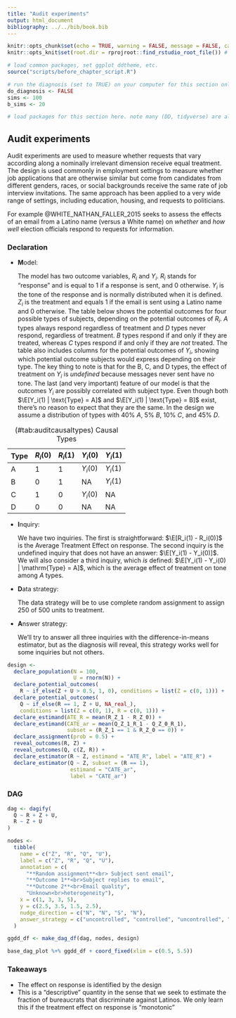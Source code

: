 ```yaml
---
title: "Audit experiments"
output: html_document
bibliography: ../../bib/book.bib 
---
```


<!-- note do_bookdown is set in index.rmd, so we know if you're running just this .Rmd or compiling the book-->
```r
knitr::opts_chunk$set(echo = TRUE, warning = FALSE, message = FALSE, cache = FALSE)
knitr::opts_knit$set(root.dir = rprojroot::find_rstudio_root_file()) # files are all relative to RStudio project home
```

```r
# load common packages, set ggplot ddtheme, etc.
source("scripts/before_chapter_script.R")
```

<!-- start post here, do not edit above -->

<!-- make sure to rename the section title below -->

```r
# run the diagnosis (set to TRUE) on your computer for this section only before pushing to Github. no diagnosis will ever take place on github.
do_diagnosis <- FALSE
sims <- 100
b_sims <- 20
```

```r
# load packages for this section here. note many (DD, tidyverse) are already available, see scripts/package-list.R
```

## Audit experiments

Audit experiments are used to measure whether requests that vary according along a nominally irrelevant dimension receive equal treatment. The design is used commonly in employment settings to measure whether job applications that are otherwise similar but come from candidates from different genders, races, or social backgrounds receive the same rate of job interview invitations. The same approach has been applied to a very wide range of settings, including education, housing, and requests to politicians.

For example @WHITE_NATHAN_FALLER_2015 seeks to assess the effects of an email from a Latino name (versus a White name) on *whether* and *how well* election officials respond to requests for information. 

### Declaration

- **M**odel: 
    
    The model has two outcome variables, $R_i$ and $Y_i$. $R_i$ stands for "response" and is equal to 1 if a response is sent, and 0 otherwise. $Y_i$ is the tone of the response and is normally distributed when it is defined. $Z_i$ is the treatment and equals 1 if the email is sent using a Latino name and 0 otherwise. The table below shows the potential outcomes for four possible types of subjects, depending on the potential outcomes of $R_i$. *A* types always respond regardless of treatment and *D* types never respond, regardless of treatment. *B* types respond if and only if they are treated, whereas *C* types respond if and only if they are *not* treated. The table also includes columns for the potential outcomes of $Y_i$, showing which potential outcome subjects would express depending on their type. The key thing to note is that for the B, C, and D types, the effect of treatment on $Y_i$ is *undefined* because messages never sent have no tone. The last (and very important) feature of our model is that the outcomes $Y_i$ are possibly correlated with subject type. Even though both $\E[Y_i(1) | \text{Type} = A]$ and $\E[Y_i(1) | \text{Type} = B]$ exist, there's no reason to expect that they are the same. 
    In the design we assume a distribution of types with  40% *A*, 5% *B*, 10% *C*, and 45% *D*.

| Type | $R_i(0)$ | $R_i(1)$ | $Y_i(0)$  | $Y_i(1)$ |
| ---- | -------- | -------- | --------- | -------- |
| A    | 1        | 1        | $Y_i(0)$  | $Y_i(1)$ |
| B    | 0        | 1        | NA        | $Y_i(1)$ |
| C    | 1        | 0        | $Y_i(0)$  | NA       |
| D    | 0        | 0        | NA        | NA       |

Table: (\#tab:auditcausaltypes) Causal Types 

- **I**nquiry: 

    We have two inquiries. The first is straightforward: $\E[R_i(1) - R_i(0)]$ is the Average Treatment Effect on response. The second inquiry is the undefined inquiry that does not have an answer: $\E[Y_i(1) - Y_i(0)]$. We will also consider a third inquiry, which *is* defined: $\E[Y_i(1) - Y_i(0) | \mathrm{Type} = A]$, which is the average effect of treatment on tone among $A$ types.

- **D**ata strategy: 

    The data strategy will be to use complete random assignment to assign 250 of 500 units to treatment.

- **A**nswer strategy: 

    We'll try to answer all three inquiries with the difference-in-means estimator, but as the diagnosis will reveal, this strategy works well for some inquiries but not others.

```r
design <- 
  declare_population(N = 100,
                     U = rnorm(N)) +
  declare_potential_outcomes(
    R ~ if_else(Z + U > 0.5, 1, 0), conditions = list(Z = c(0, 1))) +
  declare_potential_outcomes(
    Q ~ if_else(R == 1, Z + U, NA_real_), 
    conditions = list(Z = c(0, 1), R = c(0, 1))) +
  declare_estimand(ATE_R = mean(R_Z_1 - R_Z_0)) + 
  declare_estimand(CATE_ar = mean(Q_Z_1_R_1 - Q_Z_0_R_1), 
                   subset = (R_Z_1 == 1 & R_Z_0 == 0)) + 
  declare_assignment(prob = 0.5) +
  reveal_outcomes(R, Z) +
  reveal_outcomes(Q, c(Z, R)) +
  declare_estimator(R ~ Z, estimand = "ATE_R", label = "ATE_R") +
  declare_estimator(Q ~ Z, subset = (R == 1), 
                    estimand = "CATE_ar", 
                    label = "CATE_ar")
```


### DAG

```r
dag <- dagify(
  Q ~ R + Z + U,
  R ~ Z + U
)

nodes <-
  tibble(
    name = c("Z", "R", "Q", "U"),
    label = c("Z", "R", "Q", "U"),
    annotation = c(
      "**Random assignment**<br> Subject sent email",
      "**Outcome 1**<br>Subject replies to email",
      "**Outcome 2**<br>Email quality",
      "Unknown<br>heterogeneity"),
    x = c(1, 3, 3, 5),
    y = c(2.5, 3.5, 1.5, 2.5), 
    nudge_direction = c("N", "N", "S", "N"),
    answer_strategy = c("uncontrolled", "controlled", "uncontrolled", "uncontrolled")
  )

ggdd_df <- make_dag_df(dag, nodes, design)

base_dag_plot %+% ggdd_df + coord_fixed(xlim = c(0.5, 5.5))
```

### Takeaways

- The effect on response is identified by the design
- This is a "descriptive" quantity in the sense that we seek to estimate the fraction of bureaucrats that discriminate against Latinos. We only learn this if the treatment effect on response is "monotonic"


<!-- ### Example -->




<!-- We learn three things from the design diagnosis. First, as expected, our experiment is unbiased for the average treatment effect on response. -->

<!-- Next, we see that our second inquiry, as well as our diagnostics for it, are undefined. The diagnosis tells us that our definition of potential outcomes produces a definition problem for the estimand. Note that the diagnosands that are defined, including power, depend only on the answer strategy and not on the estimand. -->

<!-- Finally, our third estimand -- the average effects for the $A$ types -- is defined but our estimates are biased. The reason for this is that we cannot tell from the data which types are the $A$ types: we are not conditioning on the correct subset. Indeed, we are unable to condition on the correct subset. If a subject responds in the treatment group, we don't know if she is an $A$ or a $B$ type; in the control group, we can't tell if a responder is an $A$ or a $C$ type. Our difference-in-means estimator of the ATE on $Y$ among $A$s will be off whenever $A$s have different outcomes from $B$s and $C$s. -->

<!-- In some cases, the problem might be resolved by changing the inquiry. Closely related estimands can often be defined, perhaps by redefining $Y$ (e.g., emails never sent have a tone of zero). Some redefinitions of the problem, as in the one we examine above, require estimating effects for unobserved subgroups which is a difficult challenge. -->

<!-- ### Applications -->

<!-- This kind of problem is surprisingly common. Here are three more distinct instances of the problem: -->

<!-- 1. $Y$ is the decision to vote Democrat ($Y=1$) or Republican ($Y=0$), $R$ is the decision to turn out to vote and $Z$ is a campaign message. The decision to vote may depend on treatment but if subjects do not vote then $Y$ is undefined. -->
<!-- 2. $Y$ is the weight of infants, $R$ is whether a child is born and $Z$ is a maternal health intervention. Fertility may depend on treatment but the weight of unborn (possibly never conceived) babies is not defined. -->
<!-- 2. $Y$ is the charity to whom contributions are made during fundraising and $R$ is whether anything is contributed and $Z$ is an encouragement to contribute. The identity of beneficiaries is not defined if there are no contributions.  -->

<!-- All of these problem exhibit a form of post treatment bias (see section **Post treatment bias**) but the issue goes beyond picking the right estimator. Our problem here is conceptual: the effect of treatment on the outcome just doesn't exist for some subjects. -->

<!-- ### Exercises -->

<!-- 1. The amount of bias on the third estimand depends on both the distribution of types and the correlation of types with the potential outcomes of Y. Modify the declaration so that the estimator of the effect on Y is unbiased, changing only the distribution of types. Repeat the exercise, changing only the correlation of type with the potential outcomes of $Y$.   -->

<!-- 2. Try approaching the problem by redefining the inquiry, seeking to assess the effect of treatment on the share of responses with positive tone.  -->





